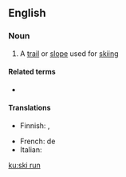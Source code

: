 ==English==

===Noun===
{{en-noun}}

# {{lb|en|skiing}} A [[trail]] or [[slope]] used for [[skiing]]

====Related terms====
* {{l|en|runout}}

====Translations====
{{trans-top|trail or slope for skiing}}
* Finnish: {{t+|fi|latu}} {{qualifier|trail}}, {{t+|fi|rinne}} {{qualifier|slope}}
{{trans-mid}}
* French: {{t+|fr|piste|f}} de {{t+|fr|ski}}
* Italian: {{t+|it|pista|f}}
{{trans-bottom}}

[[ku:ski run]]
